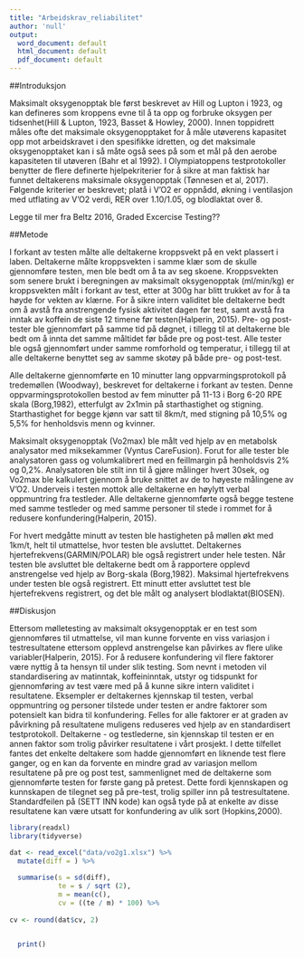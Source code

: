 ```yaml
---
title: "Arbeidskrav_reliabilitet"
author: 'null'
output:
  word_document: default
  html_document: default
  pdf_document: default
---
```


##Introduksjon

Maksimalt oksygenopptak ble først beskrevet av Hill og Lupton i 1923, og kan defineres som kroppens evne
til å ta opp og forbruke oksygen per tidsenhet(Hill & Lupton, 1923, Basset & Howley, 2000). Innen
toppidrett måles ofte det maksimale oksygenopptaket for å måle utøverens kapasitet opp mot arbeidskravet
i den spesifikke idretten, og det maksimale oksygenopptaket kan i så måte også sees på som et mål på den
aerobe kapasiteten til utøveren (Bahr et al 1992). I Olympiatoppens testprotokoller benytter de flere
definerte hjelpekriterier for å sikre at man faktisk har funnet deltakerens maksimale oksygenopptak
(Tønnesen et al, 2017). Følgende kriterier er beskrevet; platå i V'O2 er oppnådd, økning i ventilasjon
med utflating av V'O2 verdi, RER over 1.10/1.05, og blodlaktat over 8.

Legge til mer fra Beltz 2016, Graded Excercise Testing??


##Metode

I forkant av testen målte alle deltakerne kroppsvekt på en vekt plassert i laben. Deltakerne målte
kroppsvekten i samme klær som de skulle gjennomføre testen, men ble bedt om å ta av seg skoene.
Kroppsvekten som senere brukt i beregningen av maksimalt oksygenopptak (ml/min/kg) er kroppsvekten målt i
forkant av test, etter at 300g har blitt trukket av for å ta høyde for vekten av klærne. For å sikre
intern validitet ble deltakerne bedt om å avstå fra anstrengende fysisk aktivitet dagen før test, samt
avstå fra inntak av koffein de siste 12 timene før testen(Halperin, 2015). Pre- og post-tester ble
gjennomført på samme tid på døgnet, i tillegg til at deltakerne ble bedt om å innta det samme måltidet
før både pre og post-test. Alle tester ble også gjennomført under samme romforhold og temperatur, i
tillegg til at alle deltakerne benyttet seg av samme skotøy på både pre- og post-test. 

Alle deltakerne gjennomførte en 10 minutter lang oppvarmingsprotokoll på tredemøllen (Woodway), beskrevet
for deltakerne i forkant av testen. Denne oppvarmingsprotokollen bestod av fem minutter på 11-13 i Borg
6-20 RPE skala (Borg,1982), etterfulgt av 2x1min på starthastighet og stigning. Starthastighet for begge
kjønn var satt til 8km/t, med stigning på 10,5% og 5,5% for henholdsvis menn og kvinner. 

Maksimalt oksygenopptak (Vo2max) ble målt ved hjelp av en metabolsk analysator med miksekammer (Vyntus
CareFusion). Forut for alle tester ble analysatoren gass og volumkalibrert med en feillmargin på
henholdsvis 2% og 0,2%. Analysatoren ble stilt inn til å gjøre målinger hvert 30sek, og Vo2max ble
kalkulert gjennom å bruke snittet av de to høyeste målingene av V’O2. Underveis i testen mottok alle
deltakerne en høylytt verbal oppmuntring fra testleder. Alle deltakerne gjennomførte også begge testene
med samme testleder og med samme personer til stede i rommet for å redusere konfundering(Halperin, 2015).


For hvert medgåtte minutt av testen ble hastigheten på møllen økt med 1km/t, helt til utmattelse, hvor
testen ble avsluttet. Deltakernes hjertefrekvens(GARMIN/POLAR) ble også registrert under hele testen. Når
testen ble avsluttet ble deltakerne bedt om å rapportere opplevd anstrengelse ved hjelp av Borg-skala
(Borg,1982). Maksimal hjertefrekvens under testen ble også registrert. Ett minutt etter avsluttet test ble hjertefrekvens registrert, og det ble målt og analysert blodlaktat(BIOSEN). 


##Diskusjon

Ettersom mølletesting av maksimalt oksygenopptak er en test som gjennomføres til utmattelse, vil man
kunne forvente en viss variasjon i testresultatene ettersom opplevd anstrengelse kan påvirkes av flere
ulike variabler(Halperin, 2015). For å redusere konfundering vil flere faktorer være nyttig å ta hensyn
til under slik testing. Som nevnt i metoden vil standardisering av matinntak, koffeininntak, utstyr og
tidspunkt for gjennomføring av test være med på å kunne sikre intern validitet i resultatene. Eksempler
er deltakernes kjennskap til testen, verbal oppmuntring og personer tilstede under testen er andre
faktorer som potensielt kan bidra til konfundering. Felles for alle faktorer er at graden av påvirkning
på resultatene muligens reduseres ved hjelp av en standardisert testprotokoll. Deltakerne - og
testlederne, sin kjennskap til testen er en annen faktor som trolig påvirker resultatene i vårt prosjekt.
I dette tilfellet fantes det enkelte deltakere som hadde gjennomført en liknende test flere ganger, og en
kan da forvente en mindre grad av variasjon mellom resultatene på pre og post test, sammenlignet med de
deltakerne som gjennomførte testen for første gang på pretest. Dette fordi kjennskapen og kunnskapen de
tilegnet seg på pre-test, trolig spiller inn på testresultatene. Standardfeilen på (SETT INN kode) kan også tyde på at enkelte av disse resultatene kan være utsatt for konfundering av ulik sort (Hopkins,2000). 



```r

library(readxl)
library(tidyverse)

dat <- read_excel("data/vo2g1.xlsx") %>%
  mutate(diff = ) %>%
  
  summarise(s = sd(diff), 
            te = s / sqrt (2),
            m = mean(c(),
            cv = ((te / m) * 100) %>%
              
cv <- round(dat$cv, 2)


  print()
  
  



```

